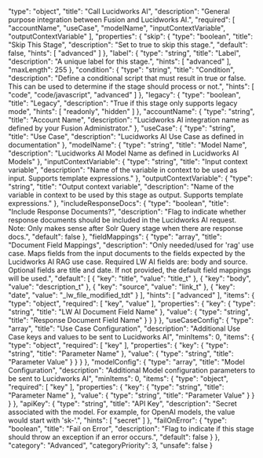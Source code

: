   "type": "object",
  "title": "Call Lucidworks AI",
  "description": "General purpose integration between Fusion and Lucidworks AI.",
  "required": [
    "accountName",
    "useCase",
    "modelName",
    "inputContextVariable",
    "outputContextVariable"
  ],
  "properties": {
    "skip": {
      "type": "boolean",
      "title": "Skip This Stage",
      "description": "Set to true to skip this stage.",
      "default": false,
      "hints": [
        "advanced"
      ]
    },
    "label": {
      "type": "string",
      "title": "Label",
      "description": "A unique label for this stage.",
      "hints": [
        "advanced"
      ],
      "maxLength": 255
    },
    "condition": {
      "type": "string",
      "title": "Condition",
      "description": "Define a conditional script that must result in true or false. This can be used to determine if the stage should process or not.",
      "hints": [
        "code",
        "code/javascript",
        "advanced"
      ]
    },
    "legacy": {
      "type": "boolean",
      "title": "Legacy",
      "description": "True if this stage only supports legacy mode",
      "hints": [
        "readonly",
        "hidden"
      ]
    },
    "accountName": {
      "type": "string",
      "title": "Account Name",
      "description": "Lucidworks AI integration name as defined by your Fusion Administrator."
    },
    "useCase": {
      "type": "string",
      "title": "Use Case",
      "description": "Lucidworks AI Use Case as defined in documentation"
    },
    "modelName": {
      "type": "string",
      "title": "Model Name",
      "description": "Lucidworks AI Model Name as defined in Lucidworks AI Models"
    },
    "inputContextVariable": {
      "type": "string",
      "title": "Input context variable",
      "description": "Name of the variable in context to be used as input. Supports template expressions."
    },
    "outputContextVariable": {
      "type": "string",
      "title": "Output context variable",
      "description": "Name of the variable in context to be used by this stage as output. Supports template expressions."
    },
    "includeResponseDocs": {
      "type": "boolean",
      "title": "Include Response Documents?",
      "description": "Flag to indicate whether response documents should be included in the Lucidworks AI request. Note: Only makes sense after Solr Query stage when there are response docs.",
      "default": false
    },
    "fieldMappings": {
      "type": "array",
      "title": "Document Field Mappings",
      "description": "Only needed/used for 'rag' use case.  Maps fields from the input documents to the fields expected by the Lucidworks AI RAG use case.  Required LW AI fields are: body and source.  Optional fields are title and date.  If not provided, the default field mappings will be used.",
      "default": [
        {
          "key": "title",
          "value": "title_t"
        },
        {
          "key": "body",
          "value": "description_t"
        },
        {
          "key": "source",
          "value": "link_t"
        },
        {
          "key": "date",
          "value": "_lw_file_modified_tdt"
        }
      ],
      "hints": [
        "advanced"
      ],
      "items": {
        "type": "object",
        "required": [
          "key",
          "value"
        ],
        "properties": {
          "key": {
            "type": "string",
            "title": "LW AI Document Field Name"
          },
          "value": {
            "type": "string",
            "title": "Response Document Field Name"
          }
        }
      }
    },
    "useCaseConfig": {
      "type": "array",
      "title": "Use Case Configuration",
      "description": "Additional Use Case keys and values to be sent to Lucidworks AI",
      "minItems": 0,
      "items": {
        "type": "object",
        "required": [
          "key"
        ],
        "properties": {
          "key": {
            "type": "string",
            "title": "Parameter Name"
          },
          "value": {
            "type": "string",
            "title": "Parameter Value"
          }
        }
      }
    },
    "modelConfig": {
      "type": "array",
      "title": "Model Configuration",
      "description": "Additional Model configuration parameters to be sent to Lucidworks AI",
      "minItems": 0,
      "items": {
        "type": "object",
        "required": [
          "key"
        ],
        "properties": {
          "key": {
            "type": "string",
            "title": "Parameter Name"
          },
          "value": {
            "type": "string",
            "title": "Parameter Value"
          }
        }
      }
    },
    "apiKey": {
      "type": "string",
      "title": "API Key",
      "description": "Secret associated with the model.  For example, for OpenAI models, the value would start with 'sk-'.",
      "hints": [
        "secret"
      ]
    },
    "failOnError": {
      "type": "boolean",
      "title": "Fail on Error",
      "description": "Flag to indicate if this stage should throw an exception if an error occurs.",
      "default": false
    }
  },
  "category": "Advanced",
  "categoryPriority": 3,
  "unsafe": false
}
